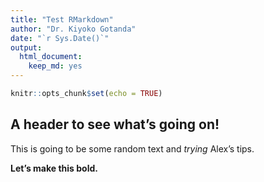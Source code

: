 ```yaml
---
title: "Test RMarkdown"
author: "Dr. Kiyoko Gotanda"
date: "`r Sys.Date()`"
output: 
  html_document: 
    keep_md: yes
---
```


```r
knitr::opts_chunk$set(echo = TRUE)
```

## A header to see what's going on!

This is going to be some random text and *trying* Alex's tips.

**Let's make this bold.**
